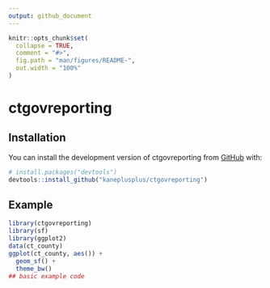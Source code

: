 ```yaml
---
output: github_document
---
```


<!-- README.md is generated from README.Rmd. Please edit that file -->

```r
knitr::opts_chunk$set(
  collapse = TRUE,
  comment = "#>",
  fig.path = "man/figures/README-",
  out.width = "100%"
)
```

# ctgovreporting

<!-- badges: start -->
<!-- badges: end -->

## Installation

You can install the development version of ctgovreporting from [GitHub](https://github.com/) with:

``` r
# install.packages("devtools")
devtools::install_github("kaneplusplus/ctgovreporting")
```

## Example

```r
library(ctgovreporting)
library(sf)
library(ggplot2)
data(ct_county)
ggplot(ct_county, aes()) +
  geom_sf() +
  theme_bw()
## basic example code
```

